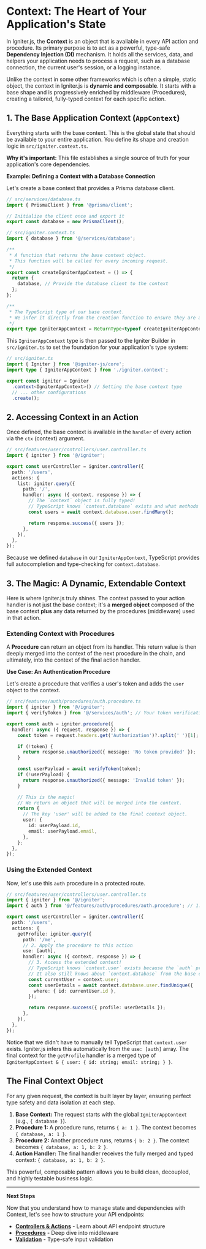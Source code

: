 # Context: The Heart of Your Application's State

In Igniter.js, the **Context** is an object that is available in every API action and procedure. Its primary purpose is to act as a powerful, type-safe **Dependency Injection (DI)** mechanism. It holds all the services, data, and helpers your application needs to process a request, such as a database connection, the current user's session, or a logging instance.

Unlike the context in some other frameworks which is often a simple, static object, the context in Igniter.js is **dynamic and composable**. It starts with a base shape and is progressively enriched by middleware (Procedures), creating a tailored, fully-typed context for each specific action.

## 1. The Base Application Context (`AppContext`)

Everything starts with the base context. This is the global state that should be available to your entire application. You define its shape and creation logic in `src/igniter.context.ts`.

**Why it's important:** This file establishes a single source of truth for your application's core dependencies.

**Example: Defining a Context with a Database Connection**

Let's create a base context that provides a Prisma database client.

```typescript
// src/services/database.ts
import { PrismaClient } from '@prisma/client';

// Initialize the client once and export it
export const database = new PrismaClient();

// src/igniter.context.ts
import { database } from '@/services/database';

/**
 * A function that returns the base context object.
 * This function will be called for every incoming request.
 */
export const createIgniterAppContext = () => {
  return {
    database, // Provide the database client to the context
  };
};

/**
 * The TypeScript type of our base context.
 * We infer it directly from the creation function to ensure they are always in sync.
 */
export type IgniterAppContext = ReturnType<typeof createIgniterAppContext>;
```

This `IgniterAppContext` type is then passed to the Igniter Builder in `src/igniter.ts` to set the foundation for your application's type system:

```typescript
// src/igniter.ts
import { Igniter } from '@igniter-js/core';
import type { IgniterAppContext } from './igniter.context';

export const igniter = Igniter
  .context<IgniterAppContext>() // Setting the base context type
  // ... other configurations
  .create();
```

## 2. Accessing Context in an Action

Once defined, the base context is available in the `handler` of every action via the `ctx` (context) argument.

```typescript
// src/features/user/controllers/user.controller.ts
import { igniter } from '@/igniter';

export const userController = igniter.controller({
  path: '/users',
  actions: {
    list: igniter.query({
      path: '/',
      handler: async ({ context, response }) => {
        // The `context` object is fully typed!
        // TypeScript knows `context.database` exists and what methods it has.
        const users = await context.database.user.findMany();

        return response.success({ users });
      },
    }),
  },
});
```

Because we defined `database` in our `IgniterAppContext`, TypeScript provides full autocompletion and type-checking for `context.database`.

## 3. The Magic: A Dynamic, Extendable Context

Here is where Igniter.js truly shines. The context passed to your action handler is not just the base context; it's a **merged object** composed of the base context **plus** any data returned by the procedures (middleware) used in that action.

### Extending Context with Procedures

A **Procedure** can return an object from its handler. This return value is then deeply merged into the context of the next procedure in the chain, and ultimately, into the context of the final action handler.

**Use Case: An Authentication Procedure**

Let's create a procedure that verifies a user's token and adds the `user` object to the context.

```typescript
// src/features/auth/procedures/auth.procedure.ts
import { igniter } from '@/igniter';
import { verifyToken } from '@/services/auth'; // Your token verification logic

export const auth = igniter.procedure({
  handler: async ({ request, response }) => {
    const token = request.headers.get('Authorization')?.split(' ')[1];

    if (!token) {
      return response.unauthorized({ message: 'No token provided' });
    }

    const userPayload = await verifyToken(token);
    if (!userPayload) {
      return response.unauthorized({ message: 'Invalid token' });
    }

    // This is the magic!
    // We return an object that will be merged into the context.
    return {
      // The key 'user' will be added to the final context object.
      user: {
        id: userPayload.id,
        email: userPayload.email,
      },
    };
  },
});
```

### Using the Extended Context

Now, let's use this `auth` procedure in a protected route.

```typescript
// src/features/user/controllers/user.controller.ts
import { igniter } from '@/igniter';
import { auth } from '@/features/auth/procedures/auth.procedure'; // 1. Import the procedure

export const userController = igniter.controller({
  path: '/users',
  actions: {
    getProfile: igniter.query({
      path: '/me',
      // 2. Apply the procedure to this action
      use: [auth],
      handler: async ({ context, response }) => {
        // 3. Access the extended context!
        // TypeScript knows `context.user` exists because the `auth` procedure provides it.
        // It also still knows about `context.database` from the base context.
        const currentUser = context.user;
        const userDetails = await context.database.user.findUnique({
          where: { id: currentUser.id },
        });

        return response.success({ profile: userDetails });
      },
    }),
  },
});
```

Notice that we didn't have to manually tell TypeScript that `context.user` exists. Igniter.js infers this automatically from the `use: [auth]` array. The final context for the `getProfile` handler is a merged type of `IgniterAppContext & { user: { id: string; email: string; } }`.

## The Final Context Object

For any given request, the context is built layer by layer, ensuring perfect type safety and data isolation at each step.

1. **Base Context:** The request starts with the global `IgniterAppContext` (e.g., `{ database }`).
2. **Procedure 1:** A procedure runs, returns `{ a: 1 }`. The context becomes `{ database, a: 1 }`.
3. **Procedure 2:** Another procedure runs, returns `{ b: 2 }`. The context becomes `{ database, a: 1, b: 2 }`.
4. **Action Handler:** The final handler receives the fully merged and typed context: `{ database, a: 1, b: 2 }`.

This powerful, composable pattern allows you to build clean, decoupled, and highly testable business logic.

---

**Next Steps**

Now that you understand how to manage state and dependencies with Context, let's see how to structure your API endpoints:

- **[Controllers & Actions](/docs/core-concepts/controllers-and-actions)** - Learn about API endpoint structure
- **[Procedures](/docs/core-concepts/procedures)** - Deep dive into middleware
- **[Validation](/docs/core-concepts/validation)** - Type-safe input validation